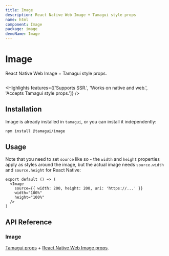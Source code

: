 ```yaml
---
title: Image
description: React Native Web Image + Tamagui style props
name: html
component: Image
package: image
demoName: Image
---
```


# Image

<Description>React Native Web Image + Tamagui style props.</Description>

<HeroContainer noPad>
  <ImageDemo />
</HeroContainer>

```tsx hero template=Image

```

<Highlights
  features={['Supports SSR.', 'Works on native and web.', 'Accepts Tamagui style props.']}
/>

## Installation

Image is already installed in `tamagui`, or you can install it independently:

```bash
npm install @tamagui/image
```

## Usage

Note that you need to set `source` like so - the `width` and `height` properties apply as styles around the image, but the actual image needs `source.width` and `source.height` for React Native:

```tsx
export default () => (
  <Image
    source={{ width: 200, height: 200, uri: 'https://...' }}
    width="100%"
    height="100%"
  />
)
```

## API Reference

### Image

[Tamagui props](/docs/intro/props) + [React Native Web Image props](https://necolas.github.io/react-native-web/docs/image/).
